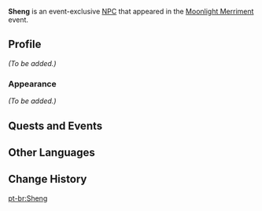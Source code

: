{{Meta
<!-- Remove this template after adding the missing info -->
|missing_NPC_profile  = yes
}}
{{Character Infobox
|type             = Event NPC
|image            = NPC Sheng.png
|region           = Liyue
|location         = Liyue
|affiliation      = Feiyun Commerce Guild
}}
'''Sheng''' {{Lang|zh=阿升|zh_rm=Ā Shēng}} is an event-exclusive [[NPC]] that appeared in the [[Moonlight Merriment]] event.

==Profile==
<!-- detailed story/lore information goes here -->
''(To be added.)''

===Appearance===
''(To be added.)''

==Quests and Events==
{{Quests and Events}}

==Other Languages==
{{Other Languages|default_hidden = 1
|en      = Sheng
|zhs     = 阿升
|zhs_rm  = Ā Shēng
|zht     = 阿升
|zht_rm  = Ā Shēng
|ja      = 阿升
|ja_rm   = A Shou{{Assumed}}
|ko      = {{tt|승|升}}우
|ko_rm   = Seung-u
|es      = Sheng
|fr      = Sheng
|ru      = Шэн
|th      = Sheng
|vi      = Sheng
|de      = Sheng
|id      = Sheng
|pt      = Sheng
}}

==Change History==
{{Change History|2.1}}

[[pt-br:Sheng]]